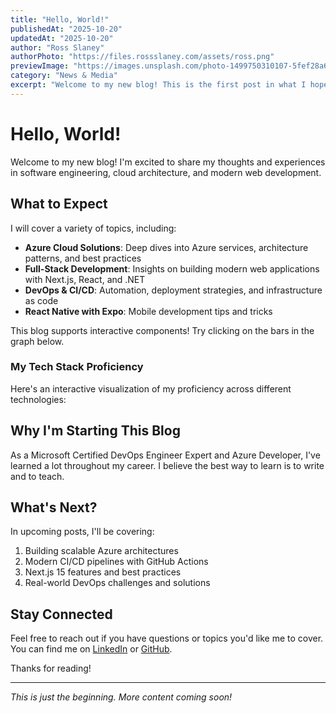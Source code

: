 ```yaml
---
title: "Hello, World!"
publishedAt: "2025-10-20"
updatedAt: "2025-10-20"
author: "Ross Slaney"
authorPhoto: "https://files.rossslaney.com/assets/ross.png"
previewImage: "https://images.unsplash.com/photo-1499750310107-5fef28a66643?w=1200&h=630&fit=crop"
category: "News & Media"
excerpt: "Welcome to my new blog! This is the first post in what I hope will be a long series of articles about software engineering, Azure, and modern web development."
---
```


# Hello, World!

Welcome to my new blog! I'm excited to share my thoughts and experiences in software engineering, cloud architecture, and modern web development.

## What to Expect

I will cover a variety of topics, including:

- **Azure Cloud Solutions**: Deep dives into Azure services, architecture patterns, and best practices
- **Full-Stack Development**: Insights on building modern web applications with Next.js, React, and .NET
- **DevOps & CI/CD**: Automation, deployment strategies, and infrastructure as code
- **React Native with Expo**: Mobile development tips and tricks

<Callout type="info" title="Interactive Content">
  This blog supports interactive components! Try clicking on the bars in the
  graph below.
</Callout>

### My Tech Stack Proficiency

Here's an interactive visualization of my proficiency across different technologies:

<DemoGraph title="Technology Proficiency" />

## Why I'm Starting This Blog

As a Microsoft Certified DevOps Engineer Expert and Azure Developer, I've learned a lot throughout my career. I believe the best way to learn is to write and to teach.

## What's Next?

In upcoming posts, I'll be covering:

1. Building scalable Azure architectures
2. Modern CI/CD pipelines with GitHub Actions
3. Next.js 15 features and best practices
4. Real-world DevOps challenges and solutions

## Stay Connected

Feel free to reach out if you have questions or topics you'd like me to cover. You can find me on [LinkedIn](https://www.linkedin.com/in/rossslaney) or [GitHub](https://github.com/ross-slaney).

Thanks for reading!

---

_This is just the beginning. More content coming soon!_

